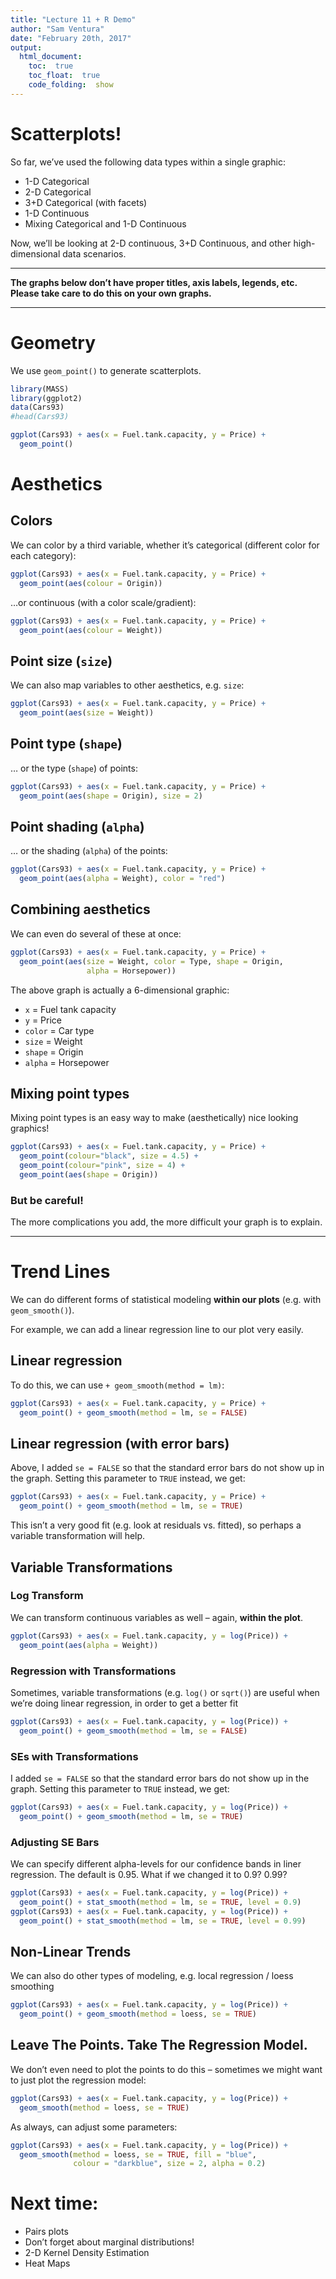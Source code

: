 ```yaml
---
title: "Lecture 11 + R Demo"
author: "Sam Ventura"
date: "February 20th, 2017"
output: 
  html_document:
    toc:  true
    toc_float:  true
    code_folding:  show
---
```



#  Scatterplots!

So far, we've used the following data types within a single graphic:

+  1-D Categorical
+  2-D Categorical
+  3+D Categorical (with facets)
+  1-D Continuous
+  Mixing Categorical and 1-D Continuous


Now, we'll be looking at 2-D continuous, 3+D Continuous, and other high-dimensional data scenarios.

***

**The graphs below don't have proper titles, axis labels, legends, etc.  Please take care to do this on your own graphs.**

***

#  Geometry

We use `geom_point()` to generate scatterplots.

```r
library(MASS)
library(ggplot2)
data(Cars93)
#head(Cars93)

ggplot(Cars93) + aes(x = Fuel.tank.capacity, y = Price) + 
  geom_point()

```


#  Aesthetics

##  Colors

We can color by a third variable, whether it's categorical (different color for each category):

```r
ggplot(Cars93) + aes(x = Fuel.tank.capacity, y = Price) + 
  geom_point(aes(colour = Origin))
```

...or continuous (with a color scale/gradient):

```r
ggplot(Cars93) + aes(x = Fuel.tank.capacity, y = Price) + 
  geom_point(aes(colour = Weight))
```

##  Point size (`size`)

We can also map variables to other aesthetics, e.g. `size`:

```r
ggplot(Cars93) + aes(x = Fuel.tank.capacity, y = Price) + 
  geom_point(aes(size = Weight))
```


##  Point type (`shape`)

... or the type (`shape`) of points:

```r
ggplot(Cars93) + aes(x = Fuel.tank.capacity, y = Price) + 
  geom_point(aes(shape = Origin), size = 2)
```


##  Point shading (`alpha`)

... or the shading (`alpha`) of the points:

```r
ggplot(Cars93) + aes(x = Fuel.tank.capacity, y = Price) + 
  geom_point(aes(alpha = Weight), color = "red")
```


##  Combining aesthetics

We can even do several of these at once:

```r
ggplot(Cars93) + aes(x = Fuel.tank.capacity, y = Price) + 
  geom_point(aes(size = Weight, color = Type, shape = Origin,
                 alpha = Horsepower))
```

The above graph is actually a 6-dimensional graphic:

+  `x` = Fuel tank capacity
+  `y` = Price
+  `color` = Car type
+  `size` = Weight
+  `shape` = Origin
+  `alpha` = Horsepower



##  Mixing point types

Mixing point types is an easy way to make (aesthetically) nice looking graphics!


```r
ggplot(Cars93) + aes(x = Fuel.tank.capacity, y = Price) + 
  geom_point(colour="black", size = 4.5) +
  geom_point(colour="pink", size = 4) +
  geom_point(aes(shape = Origin))
```




###  But be careful!  

The more complications you add, the more difficult your graph is to explain.

***


#  Trend Lines

We can do different forms of statistical modeling **within our plots** (e.g. with `geom_smooth()`).

For example, we can add a linear regression line to our plot very easily.  

##  Linear regression

To do this, we can use `+ geom_smooth(method = lm)`:

```r
ggplot(Cars93) + aes(x = Fuel.tank.capacity, y = Price) + 
  geom_point() + geom_smooth(method = lm, se = FALSE)
```

##  Linear regression (with error bars)

Above, I added `se = FALSE` so that the standard error bars do not show up in the graph.  Setting this parameter to `TRUE` instead, we get:

```r
ggplot(Cars93) + aes(x = Fuel.tank.capacity, y = Price) + 
  geom_point() + geom_smooth(method = lm, se = TRUE)
```

This isn't a very good fit (e.g. look at residuals vs. fitted), so perhaps a variable transformation will help.


##  Variable Transformations {.tabset}

###  Log Transform

We can transform continuous variables as well -- again, **within the plot**.

```r
ggplot(Cars93) + aes(x = Fuel.tank.capacity, y = log(Price)) + 
  geom_point(aes(alpha = Weight))
```


###  Regression with Transformations

Sometimes, variable transformations (e.g. `log()` or `sqrt()`) are useful when we're doing linear regression, in order to get a better fit

```r
ggplot(Cars93) + aes(x = Fuel.tank.capacity, y = log(Price)) + 
  geom_point() + geom_smooth(method = lm, se = FALSE)
```


###  SEs with Transformations
I added `se = FALSE` so that the standard error bars do not show up in the graph.  Setting this parameter to `TRUE` instead, we get:

```r
ggplot(Cars93) + aes(x = Fuel.tank.capacity, y = log(Price)) + 
  geom_point() + geom_smooth(method = lm, se = TRUE)
```


###  Adjusting SE Bars

We can specify different alpha-levels for our confidence bands in liner regression.  The default is 0.95.  What if we changed it to 0.9?  0.99?

```r
ggplot(Cars93) + aes(x = Fuel.tank.capacity, y = log(Price)) + 
  geom_point() + stat_smooth(method = lm, se = TRUE, level = 0.9)
ggplot(Cars93) + aes(x = Fuel.tank.capacity, y = log(Price)) + 
  geom_point() + stat_smooth(method = lm, se = TRUE, level = 0.99)
```


##  Non-Linear Trends

We can also do other types of modeling, e.g. local regression / loess smoothing

```r
ggplot(Cars93) + aes(x = Fuel.tank.capacity, y = log(Price)) + 
  geom_point() + geom_smooth(method = loess, se = TRUE)
```



##  Leave The Points.  Take The Regression Model.

We don't even need to plot the points to do this -- sometimes we might want to just plot the regression model:

```r
ggplot(Cars93) + aes(x = Fuel.tank.capacity, y = log(Price)) +
  geom_smooth(method = loess, se = TRUE)
```


As always, can adjust some parameters:

```r
ggplot(Cars93) + aes(x = Fuel.tank.capacity, y = log(Price)) +
  geom_smooth(method = loess, se = TRUE, fill = "blue", 
              colour = "darkblue", size = 2, alpha = 0.2)
```


#  Next time:

+  Pairs plots
+  Don't forget about marginal distributions!
+  2-D Kernel Density Estimation
+  Heat Maps


